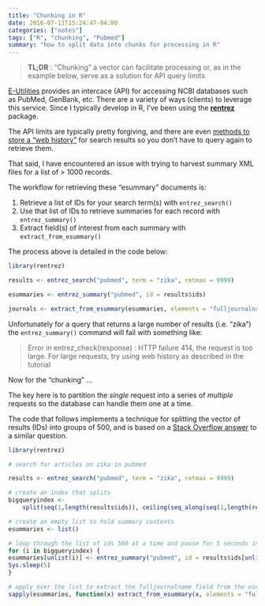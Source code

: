 ```yaml
---
title: "Chunking in R"
date: 2016-07-11T15:24:47-04:00
categories: ["notes"]
tags: ["R", "chunking", "Pubmed"]
summary: "how to split data into chunks for processing in R"
---
```


> **TL;DR** : "Chunking" a vector can facilitate processing or, as in the example below, serve as a solution for API query limits

[E-Utilities](http://www.ncbi.nlm.nih.gov/books/NBK25500/) provides an intercace (API) for accessing NCBI databases such as PubMed, GenBank, etc. There are a variety of ways (clients) to leverage this service. Since I typically develop in R, I've been using the [**rentrez**](https://cran.r-project.org/web/packages/rentrez/vignettes/rentrez_tutorial.html) package.

The API limits are typically pretty forgiving, and there are even [methods to store a "web history"](https://cran.r-project.org/web/packages/rentrez/vignettes/rentrez_tutorial.html#use-a-web_history-object) for search results so you don't have to query again to retrieve them.

That said, I have encountered an issue with trying to harvest summary XML files for a list of > 1000 records.

The workflow for retrieving these "esummary" documents is:

1. Retrieve a list of IDs for your search term(s) with `entrez_search()`
2. Use that list of IDs to retrieve summaries for each record with `entrez_summary()`
3. Extract field(s) of interest from each summary with `extract_from_esummary()`

The process above is detailed in the code below:

```r
library(rentrez)

results <- entrez_search("pubmed", term = "zika", retmax = 9999)

esummaries <- entrez_summary("pubmed", id = results$ids)

journals <- extract_from_esummary(esummaries, elements = "fulljournalname")
```

Unfortunately for a query that returns a large number of results (i.e. "zika") the `entrez_summary()` command will fail with something like:

> Error in entrez_check(response) : 
HTTP failure 414, the request is too large. For large requests, try using web history as described in the tutorial

Now for the "chunking" ...

The key here is to partition the *single* request into a series of *multiple* requests so the database can handle them one at a time.

The code that follows implements a technique for splitting the vector of results (IDs) into groups of 500, and is based on a [Stack Overflow answer](http://stackoverflow.com/questions/3318333/split-a-vector-into-chunks-in-r) to a similar question.

```r
library(rentrez)

# search for articles on zika in pubmed

results <- entrez_search("pubmed", term = "zika", retmax = 9999)

# create an index that splits
bigqueryindex <- 
    split(seq(1,length(results$ids)), ceiling(seq_along(seq(1,length(results$ids)))/500))

# create an empty list to hold summary contents
esummaries <- list()

# loop through the list of ids 500 at a time and pause for 5 seconds in between queries
for (i in bigqueryindex) {
esummaries[unlist(i)] <- entrez_summary("pubmed", id = results$ids[unlist(i)])
Sys.sleep(5)
}

# apply over the list to extract the fulljournalname field from the esummary
sapply(esummaries, function(x) extract_from_esummary(x, elements = "fulljournalname"))
```